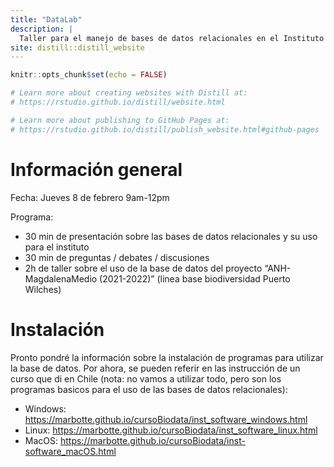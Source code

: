 ```yaml
---
title: "DataLab"
description: |
  Taller para el manejo de bases de datos relacionales en el Instituto Alexander Von Humboldt
site: distill::distill_website
---
```


```r
knitr::opts_chunk$set(echo = FALSE)

# Learn more about creating websites with Distill at:
# https://rstudio.github.io/distill/website.html

# Learn more about publishing to GitHub Pages at:
# https://rstudio.github.io/distill/publish_website.html#github-pages

```

# Información general

Fecha:  Jueves 8 de febrero 9am-12pm

Programa:

* 30 min de presentación sobre las bases de datos relacionales y su uso para el instituto
* 30 min de preguntas / debates / discusiones
* 2h de taller sobre el uso de la base de datos del proyecto "ANH-MagdalenaMedio (2021-2022)" (linea base biodiversidad Puerto Wilches)

# Instalación

Pronto pondré la información sobre la instalación de programas para utilizar la base de datos. Por ahora, se pueden referir en las instrucción de un curso que di en Chile (nota: no vamos a utilizar todo, pero son los programas basicos para el uso de las bases de datos relacionales): 

* Windows: <https://marbotte.github.io/cursoBiodata/inst_software_windows.html>
* Linux: <https://marbotte.github.io/cursoBiodata/inst_software_linux.html>
* MacOS: <https://marbotte.github.io/cursoBiodata/inst-software_macOS.html>